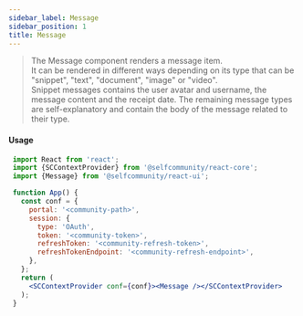 ```yaml
---
sidebar_label: Message
sidebar_position: 1
title: Message
---
```


> The Message component renders a message item.<br/>
It can be rendered in different ways depending on its type that can be "snippet", "text", "document", "image" or "video".<br/>
Snippet messages contains the user avatar and username, the message content and the receipt date. The remaining message types <br/>
are self-explanatory and contain the body of the message related to their type.


<Logged><Message/></Logged>

#### Usage

```jsx
 import React from 'react';
 import {SCContextProvider} from '@selfcommunity/react-core';
 import {Message} from '@selfcommunity/react-ui';

 function App() {
   const conf = {
     portal: '<community-path>',
     session: {
       type: 'OAuth',
       token: '<community-token>',
       refreshToken: '<community-refresh-token>',
       refreshTokenEndpoint: '<community-refresh-endpoint>',
     },
   };
   return (
     <SCContextProvider conf={conf}><Message /></SCContextProvider>
   );
 }
```